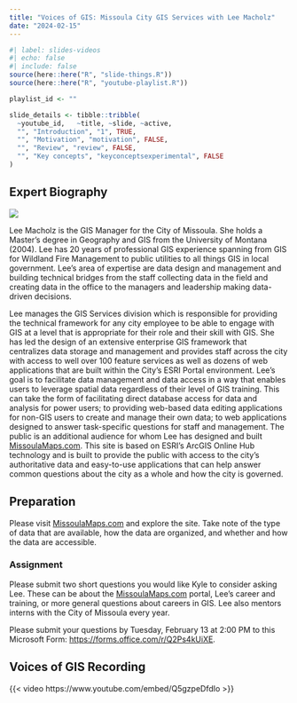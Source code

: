 ```yaml
---
title: "Voices of GIS: Missoula City GIS Services with Lee Macholz"
date: "2024-02-15"
---
```


```r
#| label: slides-videos
#| echo: false
#| include: false
source(here::here("R", "slide-things.R"))
source(here::here("R", "youtube-playlist.R"))

playlist_id <- ""

slide_details <- tibble::tribble(
  ~youtube_id,   ~title, ~slide, ~active,
  "", "Introduction", "1", TRUE,
  "", "Motivation", "motivation", FALSE,
  "", "Review", "review", FALSE,
  "", "Key concepts", "keyconceptsexperimental", FALSE
)
```

## Expert Biography

![](/content/img/lee_macholz.jpg){fig-align="center" fig-alt="Lee Macholz."}

Lee Macholz is the GIS Manager for the City of Missoula. She holds a Master’s degree in Geography and GIS from the University of Montana (2004). Lee has 20 years of professional GIS experience spanning from GIS for Wildland Fire Management to public utilities to all things GIS in local government. Lee's area of expertise are data design and management and building technical bridges from the staff collecting data in the field and creating data in the office to the managers and leadership making data-driven decisions.
 
Lee manages the GIS Services division which is responsible for providing the technical framework for any city employee to be able to engage with GIS at a level that is appropriate for their role and their skill with GIS. She has led the design of an extensive enterprise GIS framework that centralizes data storage and management and provides staff across the city with access to well over 100 feature services as well as dozens of web applications that are built within the City's ESRI Portal environment. Lee's goal is to facilitate data management and data access in a way that enables users to leverage spatial data regardless of their level of GIS training. This can take the form of facilitating direct database access for data and analysis for power users; to providing web-based data editing applications for non-GIS users to create and manage their own data; to web applications designed to answer task-specific questions for staff and management. The public is an additional audience for whom Lee has designed and built [MissoulaMaps.com](https://missoulamaps-cityofmissoula.hub.arcgis.com){target="_blank"}. This site is based on ESRI's ArcGIS Online Hub technology and is built to provide the public with access to the city’s authoritative data and easy-to-use applications that can help answer common questions about the city as a whole and how the city is governed.
 

## Preparation
Please visit [MissoulaMaps.com](https://missoulamaps-cityofmissoula.hub.arcgis.com){target="_blank"} and explore the site. Take note of the type of data that are available, how the data are organized, and whether and how the data are accessible.

### Assignment
Please submit two short questions you would like Kyle to consider asking Lee. These can be about the [MissoulaMaps.com](https://missoulamaps-cityofmissoula.hub.arcgis.com){target="_blank"} portal, Lee's career and training, or more general questions about careers in GIS. Lee also mentors interns with the City of Missoula every year.

Please submit your questions by Tuesday, February 13 at 2:00 PM to this Microsoft Form: <https://forms.office.com/r/Q2Ps4kUiXE>{target="_blank"}.

## Voices of GIS Recording
{{< video https://www.youtube.com/embed/Q5gzpeDfdIo >}}

<!-- ## Slides -->

<!-- The slides for today are available online as an HTML file. Use the buttons below to open the slides either as an interactive website or as a static PDF (for printing or storing for later). You can also click in the slides below and navigate through them with your left and right arrow keys. -->

<!-- ```{r show-slide-tabs, echo=FALSE, results="asis"} -->
<!-- slide_buttons("/slides/05-scales_of_measurement") -->
<!-- # slide_tabs(slide_details, "/slides/01-slides.html") -->
<!-- ``` -->

<!-- ```{r show-slides-xaringan, echo=FALSE} -->
<!-- xaringanExtra::embed_xaringan( -->
<!--   url = "/slides/05-scales_of_measurement.html", -->
<!--   ratio = "16:9" -->
<!-- ) -->
<!-- ``` -->

<!-- :::{.callout-tip} -->
<!-- **Fun fact**: If you type <kbd>?</kbd> (or <kbd>shift</kbd> + <kbd>/</kbd>) while going through the slides, you can see a list of slide-specific commands. -->
<!-- ::: -->

